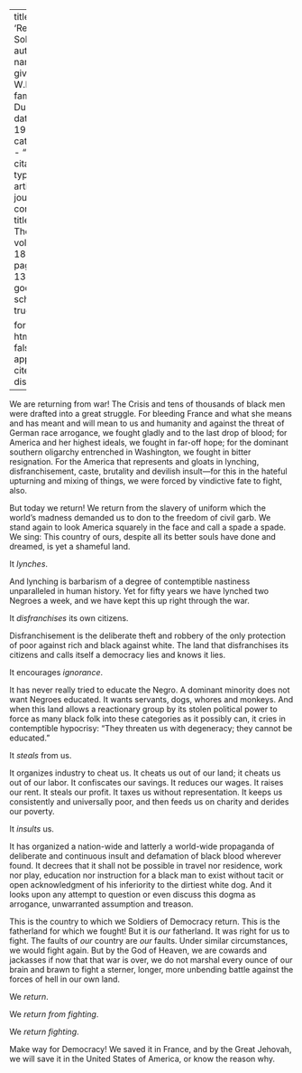 
---
title: 'Returning Soldiers'
author:
  - name:
      given: W.E.B.
      family: Du Bois
date: May 1919
categories: 
  - ""
citation: 
  type: article-journal
  container-title: The Crisis
  volume: 18
  issue: 1
  page: 12-13
google-scholar: true

format:
  html:
    toc: false
    appendix-cite-as: display
---


We are returning from war! <span class = "small-caps">The Crisis</span> and tens of thousands of black men were drafted into a great struggle. For bleeding France and what she means and has meant and will mean to us and humanity and against the threat of German race arrogance, we fought gladly and to the last drop of blood; for America and her highest ideals, we fought in far-off hope; for the dominant southern oligarchy entrenched in Washington, we fought in bitter resignation. For the America that represents and gloats in lynching, disfranchisement, caste, brutality and devilish insult---for this in the hateful upturning and mixing of things, we were forced by vindictive fate to fight, also.

But today we return! We return from the slavery of uniform which the world's madness demanded us to don to the freedom of civil garb. We stand again to look America squarely in the face and call a spade a spade. We sing: This country of ours, despite all its better souls have done and dreamed, is yet a shameful land.

It *lynches*.

And lynching is barbarism of a degree of contemptible nastiness unparalleled in human history. Yet for fifty years we have lynched two Negroes a week, and we have kept this up right through the war.

It *disfranchises* its own citizens.

Disfranchisement is the deliberate theft and robbery of the only protection of poor against rich and black against white. The land that disfranchises its citizens and calls itself a democracy lies and knows it lies.

It encourages *ignorance*.

It has never really tried to educate the Negro. A dominant minority does not want Negroes educated. It wants servants, dogs, whores and monkeys. And when this land allows a reactionary group by its stolen political power to force as many black folk into these categories as it possibly can, it cries in contemptible hypocrisy: "They threaten us with degeneracy; they cannot be educated."

It *steals* from us.

It organizes industry to cheat us. It cheats us out of our land; it cheats us out of our labor. It confiscates our savings. It reduces our wages. It raises our rent. It steals our profit. It taxes us without representation. It keeps us consistently and universally poor, and then feeds us on charity and derides our poverty.

It *insults* us.

It has organized a nation-wide and latterly a world-wide propaganda of deliberate and continuous insult and defamation of black blood wherever found. It decrees that it shall not be possible in travel nor residence, work nor play, education nor instruction for a black man to exist without tacit or open acknowledgment of his inferiority to the dirtiest white dog. And it looks upon any attempt to question or even discuss this dogma as arrogance, unwarranted assumption and treason.

This is the country to which we Soldiers of Democracy return. This is the fatherland for which we fought! But it is *our* fatherland. It was right for us to fight. The faults of *our* country are *our* faults. Under similar circumstances, we would fight again. But by the God of Heaven, we are cowards and jackasses if now that that war is over, we do not marshal every ounce of our brain and brawn to fight a sterner, longer, more unbending battle against the forces of hell in our own land.

We *return*.

We *return from fighting*.

We *return fighting*.

Make way for Democracy! We saved it in France, and by the Great Jehovah, we will save it in the United States of America, or know the reason why.

